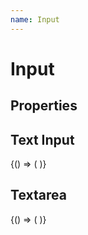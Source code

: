 ```yaml
---
name: Input
---
```




# Input

## Properties

<PropsTable of={InputComponent} />

## Text Input

<Playground>
  <DoczWrapper>
    {() => (
      <InputComponent
        inputType='input'
        value='Hello World!'
        onChange={console.log}
      />
    )}
  </DoczWrapper>
</Playground>

## Textarea

<Playground>
  <DoczWrapper>
    {() => (
      <InputComponent
        inputType='textarea'
        value='I am a open source Zel full node wallet'
        onChange={console.log}
        rows={10}
      />
    )}
  </DoczWrapper>
</Playground>

